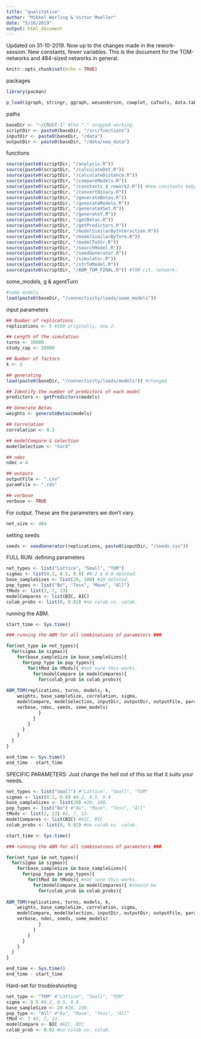 ```yaml
---
title: "qualitative"
author: "Mikkel Werling & Victor Moeller"
date: "5/16/2019"
output: html_document
---
```


Updated on 31-10-2019.
Now up to the changes made in the rework-session. New constants, fewer variables. This is the document for the TOM-networks and 484-sized networks in general. 


```r
knitr::opts_chunk$set(echo = TRUE)
```

packages

```r
library(pacman)

p_load(igraph, stringr, ggraph, wesanderson, cowplot, caTools, data.table, permute, matrixStats, MCMCpack, tidyverse, rlist, nnet)

```

paths

```r
baseDir <- "~/CRUST-1" #the "." stopped working. 
scriptDir <- paste0(baseDir, "/src/functions")
inputDir <- paste0(baseDir, "/data")
outputDir <- paste0(baseDir, "/data/new_data")
```

functions

```r
source(paste0(scriptDir, "/analysis.R"))
source(paste0(scriptDir, "/calculateDet.R"))
source(paste0(scriptDir, "/calculateDistance.R"))
source(paste0(scriptDir, "/compareModels.R"))
source(paste0(scriptDir, "/constants_4_rework2.R")) #new constants baby.
source(paste0(scriptDir, "/convertBinary.R"))
source(paste0(scriptDir, "/generateBetas.R"))
source(paste0(scriptDir, "/generateModels.R"))
source(paste0(scriptDir, "/generateXSet.R"))
source(paste0(scriptDir, "/generateY.R"))
source(paste0(scriptDir, "/getBetas.R"))
source(paste0(scriptDir, "/getPredictors.R"))
source(paste0(scriptDir, "/modelSimilarByInteraction.R"))
source(paste0(scriptDir, "/modelSimilarByTerm.R"))
source(paste0(scriptDir, "/modelToStr.R"))
source(paste0(scriptDir, "/searchModel.R"))
source(paste0(scriptDir, "/seedGenerator.R"))
source(paste0(scriptDir, "/simulator.R"))
source(paste0(scriptDir, "/strToModel.R"))
source(paste0(scriptDir, "/ABM_TOM_FINAL.R")) #TOM cit. network. 
```

some_models, g & agentTurn

```r

#some models -  
load(paste0(baseDir, "/connectivity/loads/some_models"))

```

input parameters

```r

## Number of replications
replications <- 5 #100 originally, now 2. 

## Length of the simulation
turns <- 10000
study_cap <- 10000

## Number of factors
k <- 3

## generating 
load(paste0(baseDir, "/connectivity/loads/models")) #changed

## Identify the number of predictors of each model
predictors <- getPredictors(models)

## Generate Betas
weights <- generateBetas(models)

## Correlation
correlation <- 0.2

## modelCompare & selection
modelSelection <- "hard"

## ndec
ndec = 4

## outputs
outputFile <- ".csv" 
paramFile <- ".rds"

## verbose
verbose <- TRUE
```

For output. 
These are the parameters we don't vary. 

```r
net_size <- 484

```

setting seeds

```r
seeds <- seedGenerator(replications, paste0(inputDir, "/seeds.csv"))

```

FULL RUN: 
defining parameters

```r
net_types <- list("Lattice", "Small", "TOM")
sigmas <- list(0.2, 0.5, 0.8) #0.2 & 0.8 deleted. 
base_sampleSizes <- list(20, 100) #20 deleted. 
pop_types <- list("Bo", "Tess", "Mave", "All")
tMods <- list(2, 7, 13)
modelCompares <- list(BIC, AIC)
colab_probs <- list(0, 0.02) #no colab vs. colab. 

```

running the ABM. 

```r

start_time <- Sys.time()

### running the ABM for all combinations of parameters ### 

for(net_type in net_types){ 
  for(sigma in sigmas){
    for(base_sampleSize in base_sampleSizes){
      for(pop_type in pop_types){
        for(tMod in tMods){ #not sure this works. 
          for(modelCompare in modelCompares){
            for(colab_prob in colab_probs){
        
ABM_TOM(replications, turns, models, k, 
    weights, base_sampleSize, correlation, sigma,
    modelCompare, modelSelection, inputDir, outputDir, outputFile, paramFile,
    verbose, ndec, seeds, some_models)
            }
          }
        }
      }
    }
  }
}

end_time <- Sys.time()
end_time - start_time

```

SPECIFIC PARAMETERS:
Just change the hell out of this so that it suits your needs. 

```r
net_types <- list("Small") #"Lattice", "Small", "TOM"
sigmas <- list(0.2, 0.8) #0.2, 0.5, 0.8 
base_sampleSizes <- list(20) #20, 100. 
pop_types <- list("Bo") #"Bo", "Mave", "Tess", "All"
tMods <- list(2, 13) #2, 7, 13. 
modelCompares <- list(BIC) #AIC, BIC 
colab_probs <- list(0, 0.02) #no colab vs. colab. 

```

```r

start_time <- Sys.time()

### running the ABM for all combinations of parameters ### 

for(net_type in net_types){ 
  for(sigma in sigmas){
    for(base_sampleSize in base_sampleSizes){
      for(pop_type in pop_types){
        for(tMod in tMods){ #not sure this works. 
          for(modelCompare in modelCompares){ #should be
            for(colab_prob in colab_probs){
        
ABM_TOM(replications, turns, models, k, 
    weights, base_sampleSize, correlation, sigma,
    modelCompare, modelSelection, inputDir, outputDir, outputFile, paramFile,
    verbose, ndec, seeds, some_models)
            }
          }
        }
      }
    }
  }
}

end_time <- Sys.time()
end_time - start_time

```

Hard-set for troubleshooting 

```r
net_type <- "TOM" #"Lattice", "Small", "TOM"
sigma <- 0.5 #0.2, 0.5, 0.8 
base_sampleSize <- 20 #20, 100. 
pop_type <- "All" #"Bo", "Mave", "Tess", "All"
tMod <- 7 #2, 7, 13. 
modelCompare <- BIC #AIC, BIC 
colab_prob <- 0.02 #no colab vs. colab. 
```

